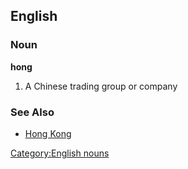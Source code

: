 {{wikipedia}}
==English==
===Noun===
[[Category:English nouns]]
'''hong'''
#A Chinese trading group or company

===See Also===

*[[Hong Kong]]